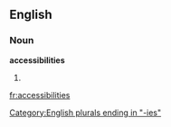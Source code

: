 ==English==

===Noun===
'''accessibilities'''

# {{plural of|[[accessibility]]}}

[[Category:English plurals ending in "-ies"]]

[[fr:accessibilities]]